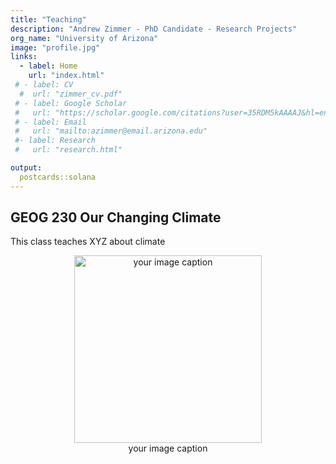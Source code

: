 ```yaml
---
title: "Teaching"
description: "Andrew Zimmer - PhD Candidate - Research Projects"
org_name: "University of Arizona"
image: "profile.jpg"
links:
  - label: Home
    url: "index.html"
 # - label: CV
  #  url: "zimmer_cv.pdf"
 # - label: Google Scholar
 #   url: "https://scholar.google.com/citations?user=35RDM5kAAAAJ&hl=en/"
 # - label: Email
 #   url: "mailto:azimmer@email.arizona.edu"
 #- label: Research
 #   url: "research.html"

output:
  postcards::solana
---
```

 
## GEOG 230 Our Changing Climate

This class teaches XYZ about climate

<center>

![your image caption](urban_ag.jpg){width=300px; height=300px}
</center>
